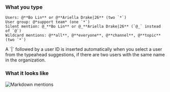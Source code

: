 
### What you type

```
Users: @**Bo Lin** or @**Ariella Drake|26** (two `*`)
User group: @*support team* (one `*`)
Silent mention: @_**Bo Lin** or @_**Ariella Drake|26** (`@_` instead of `@`)
Wildcard mentions: @**all**, @**everyone**, @**channel**, @**topic** (two `*`)
```

<ZulipTip>
  A `|` followed by a user ID is inserted automatically when you select a
  user from the typeahead suggestions, if there are two users with the same
  name in the organization.
</ZulipTip>

### What it looks like

![Markdown mentions](../../../images/markdown-mentions.png)
